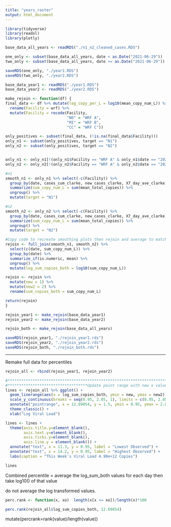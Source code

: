 ---
title: "years_raster"
output: html_document
---

```{r}
library(tidyverse)
library(readxl)
library(plotly)
```

```{r}
base_data_all_years <- readRDS("./n1_n2_cleaned_cases.RDS") 

one_only <- subset(base_data_all_years, date < as.Date("2021-06-29"))
two_only <- subset(base_data_all_years, date >= as.Date("2021-06-29"))
```

```{r}
saveRDS(one_only, "./year1.RDS")
saveRDS(two_only, "./year2.RDS")
```



```{r}
base_data_year1 <- readRDS("./year1.RDS")
base_data_year2 <- readRDS("./year2.RDS")
```

```{r}
make_rejoin <- function(df) {
final_data <- df %>% mutate(log_copy_per_L = log10(mean_copy_num_L)) %>%
  rename(Facility = wrf) %>%
  mutate(Facility = recode(Facility, 
                           "NO" = "WRF A",
                           "MI" = "WRF B",
                           "CC" = "WRF C"))

only_positives <- subset(final_data, (!is.na(final_data$Facility)))
only_n1 <- subset(only_positives, target == "N1")
only_n2 <- subset(only_positives, target == "N2")


only_n1 <- only_n1[!(only_n1$Facility == "WRF A" & only_n1$date == "2020-11-02"), ]
only_n2 <- only_n2[!(only_n2$Facility == "WRF A" & only_n2$date == "2020-11-02"), ]

#n1
smooth_n1 <- only_n1 %>% select(-c(Facility)) %>% 
  group_by(date, cases_cum_clarke, new_cases_clarke, X7_day_ave_clarke) %>%
  summarize(sum_copy_num_L = sum(mean_total_copies)) %>%
  ungroup() %>%
  mutate(target = "N1")

#n2
smooth_n2 <- only_n2 %>% select(-c(Facility)) %>% 
  group_by(date, cases_cum_clarke, new_cases_clarke, X7_day_ave_clarke) %>%
  summarize(sum_copy_num_L = sum(mean_total_copies)) %>%
  ungroup() %>%
  mutate(target = "N2")

#Copy code to recreate smoothing plots then rejoin and average to match methods on website
rejoin <- full_join(smooth_n1, smooth_n2) %>%
  select(c(date, sum_copy_num_L)) %>%
  group_by(date) %>%
  summarize_if(is.numeric, mean) %>%
  ungroup() %>%
  mutate(log_sum_copies_both = log10(sum_copy_num_L))

rejoin <- rejoin %>% 
  mutate(new = 1) %>%
  mutate(new2 = 2) %>%
  rename(sum_copies_both = sum_copy_num_L)

return(rejoin)
}

```

```{r}
rejoin_year1 <- make_rejoin(base_data_year1)
rejoin_year2 <- make_rejoin(base_data_year2)

rejoin_both <- make_rejoin(base_data_all_years)
```

```{r}
saveRDS(rejoin_year1, "./rejoin_year1.rds")
saveRDS(rejoin_year2, "./rejoin_year2.rds")
saveRDS(rejoin_both, "./rejoin_both.rds")

```


**************************************************************************************************************************************
Remake full data for percentiles

```{r}
rejoin_all <- rbind(rejoin_year1, rejoin_year2)
```



```{r}
#**************************************************************************************************************
#***********************************Update point range with new x value****************************************
lines <- rejoin_all %>% ggplot() +
  geom_linerange(aes(x = log_sum_copies_both, ymin = new, ymax = new2)) + 
  scale_y_continuous(breaks = seq(0.95, 2.05, 1), limits = c(0.95, 2.05)) +
  annotate("pointrange", x = 12.69054, y = 1.5, ymin = 0.95, ymax = 2.05, color = "red", size =1) +
  theme_classic() +
  xlab("Log Viral Load")

lines <- lines +   
  theme(axis.title.y=element_blank(),
        axis.text.y=element_blank(),
        axis.ticks.y=element_blank(),
        axis.line.y = element_blank()) +
  annotate("text", x = 11.3, y = 0.95, label = "Lowest Observed") +
  annotate("text", x = 14.2, y = 0.95, label = "Highest Observed") +
  labs(caption = "This Week's Viral Load 4.90e+12 Copies")

lines
```

Combined percentile =
average the log_sum_both values for each day then take log10() of that value

do not average the log transformed values. 




```{r}
perc.rank <- function(x, xo)  length(x[x <= xo])/length(x)*100

perc.rank(rejoin_all$log_sum_copies_both, 12.69054)
```
mutate(percrank=rank(value)/length(value))





